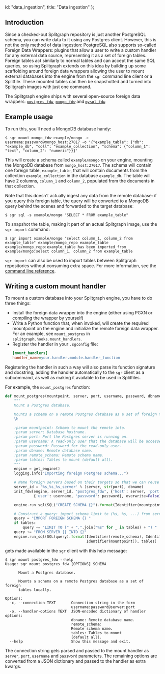   id: "data_ingestion",
  title: "Data ingestion"
};

## Introduction

Since a checked-out Splitgraph repository is just another PostgreSQL schema, you can write data to it using any Postgres client. However, this is not the only method of data ingestion: PostgreSQL also supports so-called Foreign Data Wrappers: plugins that allow a user to write a custom handler for any external data source, representing it as a set of foreign tables. Foreign tables act similarly to normal tables and can accept the same SQL queries, so using Splitgraph extends on this idea by building up some scaffolding around foreign data wrappers allowing the user to mount external databases into the engine from the `sgr` command line client or a Splitfile. These mounted tables can then be snapshotted and turned into Splitgraph images with just one command.

The Splitgraph engine ships with several open-source foreign data wrappers: [`postgres_fdw`](https://www.postgresql.org/docs/12/postgres-fdw.html), [`mongo_fdw`](https://github.com/EnterpriseDB/mongo_fdw) and [`mysql_fdw`](https://github.com/EnterpriseDB/mysql_fdw).

## Example usage

To run this, you'll need a MongoDB database handy:

```
$ sgr mount mongo_fdw example/mongo -c username:password@mongo_host:27017 -o '{"example_table": {"db": "example_db", "coll": "example_collection", "schema": {"column_1": "text", "column_2": "numeric"}}}'
```

This will create a schema called `example/mongo` on your engine, mounting the MongoDB database from `mongo_host:27017`. The schema will contain one foreign table, `example_table`, that will contain documents from the collection `example_collection` in the database `example_db`. The table will have 2 columns, `column_1` and `column_2`, populated from the documents in that collection.

Note that this doesn't actually ingest any data from the remote database: if you query this foreign table, the query
will be converted to a MongoDB query behind the scenes and forwarded to the target database:

```
$ sgr sql -s example/mongo "SELECT * FROM example_table"
```

To snapshot the table, making it part of an actual Splitgraph image, use the `sgr import` command:

```
$ sgr import example/mongo "select column_1, column_2 from example_table" example/mongo_repo example_table
example/mongo_repo:example_table has been imported from example/mongo:select column_1, column_2 from example_table
```

`sgr import` can also be used to import tables between Splitgraph repositories without consuming extra space. For more information, see the [command line reference](sgr/image_management_creation#import).

## Writing a custom mount handler

To mount a custom database into your Splitgraph engine, you have to do three things:

- Install the foreign data wrapper into the engine (either using PGXN or compiling the wrapper by yourself)
- Write a Python function that, when invoked, will create the required mountpoint on the engine and initialize
  the remote foreign data wrapper. For an example, see `mount_postgres` in `splitgraph.hooks.mount_handlers`.
- Register the handler in your `.sgconfig` file:
  ```ini
  [mount_handlers]
  handler_name=your.handler.module.handler_function
  ```

Registering the handler in such a way will also parse its function signature and docstring, adding the handler automatically to the `sgr` client as a subcommand, as well as making it available to be used in Splitfiles.

For example, the `mount_postgres` function:

```py
def mount_postgres(mountpoint, server, port, username, password, dbname, remote_schema, tables=[]):
    """
    Mount a Postgres database.

    Mounts a schema on a remote Postgres database as a set of foreign tables locally.
    \b

    :param mountpoint: Schema to mount the remote into.
    :param server: Database hostname.
    :param port: Port the Postgres server is running on.
    :param username: A read-only user that the database will be accessed as.
    :param password: Password for the read-only user.
    :param dbname: Remote database name.
    :param remote_schema: Remote schema name.
    :param tables: Tables to mount (default all).
    """
    engine = get_engine()
    logging.info("Importing foreign Postgres schema...")

    # Name foreign servers based on their targets so that we can reuse them.
    server_id = '%s_%s_%s_server' % (server, str(port), dbname)
    init_fdw(engine, server_id, "postgres_fdw", {'host': server, 'port': str(port), 'dbname': dbname},
             {'user': username, 'password': password}, overwrite=False)

    engine.run_sql(SQL("CREATE SCHEMA {}").format(Identifier(mountpoint)))

    # Construct a query: import schema limit to (%s, %s, ...) from server mountpoint_server into mountpoint
    query = "IMPORT FOREIGN SCHEMA {} "
    if tables:
        query += "LIMIT TO (" + ",".join("%s" for _ in tables) + ") "
    query += "FROM SERVER {} INTO {}"
    engine.run_sql(SQL(query).format(Identifier(remote_schema), Identifier(server_id),
                                     Identifier(mountpoint)), tables)
```

gets made available in the `sgr` client with this help message:

```
$ sgr mount postgres_fdw --help
Usage: sgr mount postgres_fdw [OPTIONS] SCHEMA

      Mount a Postgres database.

      Mounts a schema on a remote Postgres database as a set of foreign
      tables locally.

Options:
  -c, --connection TEXT       Connection string in the form
                              username:password@server:port
  -o, --handler-options TEXT  JSON-encoded dictionary of handler options:
                              dbname: Remote database name.
                              remote_schema:
                              Remote schema name.
                              tables: Tables to mount
                              (default all).
  --help                      Show this message and exit.
```

The connection string gets parsed and passed to the mount handler as `server`, `port`, `username` and `password` parameters. The remaining options are converted from a JSON dictionary and passed to the handler as extra kwargs.
